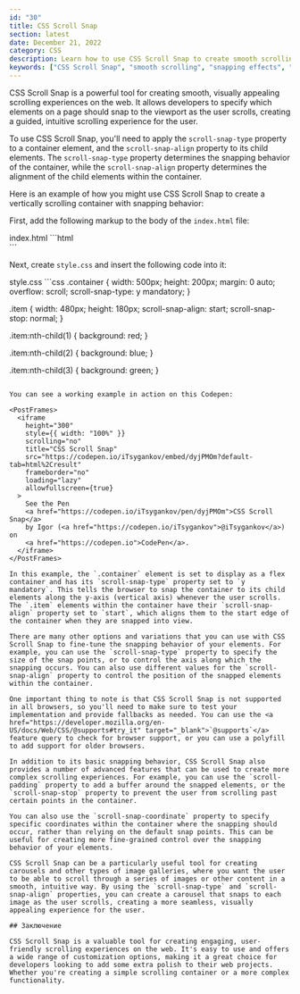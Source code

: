 ```yaml
---
id: "30"
title: CSS Scroll Snap
section: latest
date: December 21, 2022
category: CSS
description: Learn how to use CSS Scroll Snap to create smooth scrolling and snapping effects on your web pages.
keywords: ["CSS Scroll Snap", "smooth scrolling", "snapping effects", "web design", "web development"]
---
```


CSS Scroll Snap is a powerful tool for creating smooth, visually appealing scrolling experiences on the web. It allows developers to specify which elements on a page should snap to the viewport as the user scrolls, creating a guided, intuitive scrolling experience for the user.

To use CSS Scroll Snap, you'll need to apply the `scroll-snap-type` property to a container element, and the `scroll-snap-align` property to its child elements. The `scroll-snap-type` property determines the snapping behavior of the container, while the `scroll-snap-align` property determines the alignment of the child elements within the container.

Here is an example of how you might use CSS Scroll Snap to create a vertically scrolling container with snapping behavior:

First, add the following markup to the body of the `index.html` file: 

<PostCodeHeader>
index.html
</PostCodeHeader>
```html
<div class="container">
  <div class="item"></div>
  <div class="item"></div>
  <div class="item"></div>
</div>
```

Next, create `style.css` and insert the following code into it:

<PostCodeHeader>
style.css
</PostCodeHeader>
```css
.container {
  width: 500px;
  height: 200px;
  margin: 0 auto;
  overflow: scroll;
  scroll-snap-type: y mandatory;
}

.item {
  width: 480px;
  height: 180px;
  scroll-snap-align: start;
  scroll-snap-stop: normal;
}

.item:nth-child(1) {
  background: red;
}

.item:nth-child(2) {
  background: blue;
}

.item:nth-child(3) {
  background: green;
}
```

You can see a working example in action on this Codepen:

<PostFrames>
  <iframe
    height="300"
    style={{ width: "100%" }}
    scrolling="no"
    title="CSS Scroll Snap"
    src="https://codepen.io/iTsygankov/embed/dyjPMOm?default-tab=html%2Cresult"
    frameborder="no"
    loading="lazy"
    allowfullscreen={true}
  >
    See the Pen
    <a href="https://codepen.io/iTsygankov/pen/dyjPMOm">CSS Scroll Snap</a>
    by Igor (<a href="https://codepen.io/iTsygankov">@iTsygankov</a>) on
    <a href="https://codepen.io">CodePen</a>.
  </iframe>
</PostFrames>

In this example, the `.container` element is set to display as a flex container and has its `scroll-snap-type` property set to `y mandatory`. This tells the browser to snap the container to its child elements along the y-axis (vertical axis) whenever the user scrolls. The `.item` elements within the container have their `scroll-snap-align` property set to `start`, which aligns them to the start edge of the container when they are snapped into view.

There are many other options and variations that you can use with CSS Scroll Snap to fine-tune the snapping behavior of your elements. For example, you can use the `scroll-snap-type` property to specify the size of the snap points, or to control the axis along which the snapping occurs. You can also use different values for the `scroll-snap-align` property to control the position of the snapped elements within the container.

One important thing to note is that CSS Scroll Snap is not supported in all browsers, so you'll need to make sure to test your implementation and provide fallbacks as needed. You can use the <a href="https://developer.mozilla.org/en-US/docs/Web/CSS/@supports#try_it" target="_blank">`@supports`</a> feature query to check for browser support, or you can use a polyfill to add support for older browsers.

In addition to its basic snapping behavior, CSS Scroll Snap also provides a number of advanced features that can be used to create more complex scrolling experiences. For example, you can use the `scroll-padding` property to add a buffer around the snapped elements, or the `scroll-snap-stop` property to prevent the user from scrolling past certain points in the container.

You can also use the `scroll-snap-coordinate` property to specify specific coordinates within the container where the snapping should occur, rather than relying on the default snap points. This can be useful for creating more fine-grained control over the snapping behavior of your elements.

CSS Scroll Snap can be a particularly useful tool for creating carousels and other types of image galleries, where you want the user to be able to scroll through a series of images or other content in a smooth, intuitive way. By using the `scroll-snap-type` and `scroll-snap-align` properties, you can create a carousel that snaps to each image as the user scrolls, creating a more seamless, visually appealing experience for the user.

## Заключение

CSS Scroll Snap is a valuable tool for creating engaging, user-friendly scrolling experiences on the web. It's easy to use and offers a wide range of customization options, making it a great choice for developers looking to add some extra polish to their web projects. Whether you're creating a simple scrolling container or a more complex functionality.
